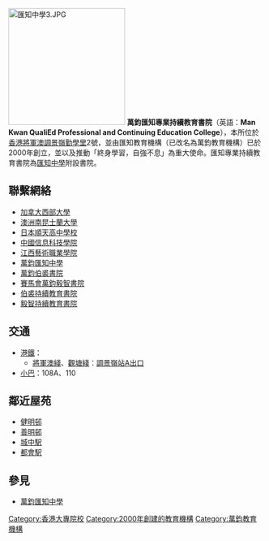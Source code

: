 {{Unreferenced|time=2016-07-17T03:51:31+00:00}}
{{Infobox_School 
| name = 萬鈞匯知專業持續教育書院
| other_name = Man Kwan QualiEd Professional and Continuing Education College
| image=[[File:QualiEd_College_2011.jpg|250px]]
| motto= 校園的外貌
| free_label = 辦學理念
| free_text = 終身學習，自強不息
| established=2000年
| type=
| religion = 無
| president = 譚萬鈞教授‧太平紳士
| principal = 
| free_label4 = 
| free_text4 = 
| free_label5 = 
| free_text5 = 
| enrollment = 
| free_label2 = 辦學團體
| free_text2 = 萬鈞教育機構（前身為匯知教育機構）
| district = 
| grades = 興趣班、補習班、語言課程、會計課程、持續進修基金資助課程、中五後一年制證書課程、文憑課程、高級文憑課程、大學證書課程、大學文憑課程、學士學位課程 
| faculty = 
| house = 無社制
| magazine = 
| free_label3 = 學校面積
| free_text3 = 8,000平方米
| location = [[香港|香港]][[將軍澳新市鎮|將軍澳]][[調景嶺|調景嶺]][[勤學里|勤學里]]2號<br>2, Kan Hok Lane, Tiu Keng Leng, Tseung Kwan O, Hong Kong
| information = (852) 2866 6629
| fax = 
| mail = info@qualiedcollege.edu.hk
| website = http://www.qualiedcollege.edu.hk/qcec
}}
[[File:匯知中學3.JPG|230px]]
'''萬鈞匯知專業持續教育書院'''（英語：'''Man Kwan QualiEd Professional and Continuing Education College'''），本所位於[[香港|香港]][[將軍澳|將軍澳]][[調景嶺|調景嶺]][[勤學里|勤學里]]2號，並由匯知教育機構（已改名為萬鈞教育機構）已於2000年創立，並以及推動「終身學習，自強不息」為重大使命。匯知專業持續教育書院為[[匯知中學|匯知中學]]附設書院。

==聯繫網絡==
*[[加拿大|加拿大]][[西部大學|西部大學]]
*[[澳洲|澳洲]][[南昆士蘭大學|南昆士蘭大學]]
*[[日本|日本]][[順天高中學校|順天高中學校]]
*[[中國|中國]][[信息科技學院|信息科技學院]]
*[[江西|江西]][[藝術職業學院|藝術職業學院]]
*[[萬鈞匯知中學|萬鈞匯知中學]]
*[[萬鈞伯裘書院|萬鈞伯裘書院]]
*[[賽馬會萬鈞毅智書院|賽馬會萬鈞毅智書院]]
*[[伯裘持續教育書院|伯裘持續教育書院]]
*[[毅智持續教育書院|毅智持續教育書院]]

==交通==
* [[港鐵|港鐵]]：
** [[將軍澳綫|將軍澳綫]]、[[觀塘綫|觀塘綫]]：[[調景嶺站|調景嶺站]]A[[出口|出口]]
* [[小巴|小巴]]：108A、110

==鄰近屋苑==
*[[健明邨|健明邨]]
*[[善明邨|善明邨]]
*[[城中駅|城中駅]]
*[[都會駅|都會駅]]

==參見==
*[[萬鈞匯知中學|萬鈞匯知中學]]

[[Category:香港大專院校|Category:香港大專院校]]
[[Category:2000年創建的教育機構|Category:2000年創建的教育機構]]
[[Category:萬鈞教育機構|Category:萬鈞教育機構]]